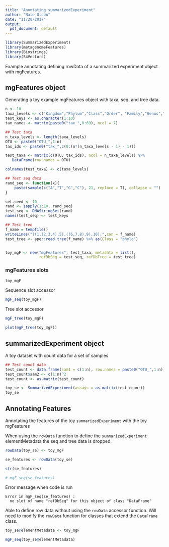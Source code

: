 ```yaml
---
title: "Annotating summarizedExperiment"
author: "Nate Olson"
date: "11/20/2017"
output:
  pdf_document: default
---
```

```r
library(SummarizedExperiment)
library(metagenomeFeatures)
library(Biostrings)
library(S4Vectors)
```


Example annotating defining rowData of a summarized experiment object with mgFeatures. 

## mgFeatures object  
Generating a toy example mgFeatures object with taxa, seq, and tree data.  
```r
n <- 10 
taxa_levels <- c("Kingdom","Phylum","Class","Order", "Family","Genus","Species")
test_keys <- as.character(1:10)
tax_names <- matrix(paste0("tax_",0:69), ncol = 7)

## Test taxa
n_taxa_levels <- length(taxa_levels)
OTU <- paste0("OTU_",1:n)
tax_ids <- paste0("tax_",c(0:(n*(n_taxa_levels - 1) - 1)))

test_taxa <- matrix(c(OTU, tax_ids), ncol = n_taxa_levels) %>%
   DataFrame(row.names = OTU)

colnames(test_taxa) <- c(taxa_levels)

## Test seq data
rand_seq <- function(x){
    paste(sample(c("A","T","G","C"), 21, replace = T), collapse = "")
}

set.seed <- 10
rand <- sapply(1:10, rand_seq)
test_seq <- DNAStringSet(rand)
names(test_seq) <- test_keys

## Test tree 
f_name = tempfile()
writeLines("((1,(2,3,4),5),((6,7,8),9),10);",con = f_name)
test_tree <- ape::read.tree(f_name) %>% as(Class = "phylo")


toy_mgF <- new("mgFeatures", test_taxa, metadata = list(),
               refDbSeq = test_seq, refDbTree = test_tree)
```

### mgFeatures slots
```r
toy_mgF
```

Sequence slot accessor
```r
mgF_seq(toy_mgF)
```

Tree slot accessor
```r
mgF_tree(toy_mgF)
```

```r
plot(mgF_tree(toy_mgF))
```

## summarizedExperiment object
A toy dataset with count data for a set of samples 
```r
## Test count data
test_count <- data.frame(sam1 = c(1:n), row.names = paste0("OTU_",1:n))
test_count$sam2 <- c(1:n)^2
test_count <- as.matrix(test_count)

toy_se <- SummarizedExperiment(assays = as.matrix(test_count))
toy_se
```

## Annotating Features
Annotating the features of the toy `summarizedExperiment` with the toy mgFeatures

When using the `rowData` function to define the `summarizedExperiment` elementMetadata the seq and tree data is dropped. 
```r
rowData(toy_se) <- toy_mgF
```

```r
se_features <- rowData(toy_se)
```

```r
str(se_features)
```

```r
# mgF_seq(se_features)
```
Error message when code is run

```
Error in mgF_seq(se_features) : 
  no slot of name "refDbSeq" for this object of class "DataFrame"
```

Able to define row data without using the `rowData` accessor function. 
Will need to modify the `rowData` function for classes that extend the `DataFrame` class. 
```r
toy_se@elementMetadata <- toy_mgF
```

```r
mgF_seq(toy_se@elementMetadata)
```


